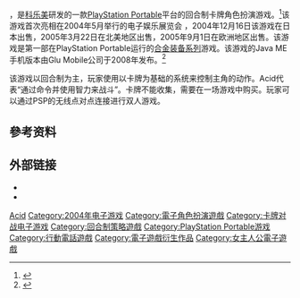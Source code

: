 {{NoteTA
| G1=Games
}}
{{Infobox VG
| title = 潛龍諜影Ac!d
| japanese = メタルギアアシッド
| english = Metal Gear Ac!d
| image =
| developer = 日本[[科乐美|科乐美]]
| publisher = 科乐美
| director = [[野尻真太|野尻真太]]
| producer = [[Hideo_Kojima|Hideo Kojima]]<br/>Masahiro Hinami
| designer = Shinta Nojiri
| programmer =
| artist = Tsubasa Masao
| writer = Moku Tochibori<br/>Shuyo Murata<br/>Tomokazu Fukushima
| composer = Nobuko Toda<br>Shuichi Kobori<br>Akihiro Honda
| series = [[潛龍諜影系列|潛龍諜影系列]]
| engine =
| platforms = [[PlayStation_Portable|PlayStation Portable]]
| released = {{vgr|JP|December 16, 2004|NA|March 22, 2005|EU|September 1, 2005}}
| genre = [[卡牌游戏|卡牌]]、[[電子角色扮演遊戲|角色扮演]]
| modes = [[單人電子遊戲|单人游戏]]
}}

{{Vgname|潛龍諜影Ac!d|ja=メタルギアアシッド|en=Metal Gear Ac!d|cn=合金装备Ac!d|hk=cn|tw=潛龍諜影Ac!d}}，是[[科乐美|科乐美]]研发的一款[[PlayStation_Portable|PlayStation Portable]]平台的回合制卡牌角色扮演游戏。<ref>{{cite web|url=http://uk.psp.gamespy.com/playstation-portable/konami-psp-title-1/601336p1.html|title=GameSpy: Metal Gear Acid Review<!-- Bot generated title -->|accessdate=2015-08-30|archive-date=2016-03-03|archive-url=https://web.archive.org/web/20160303211436/http://uk.psp.gamespy.com/playstation-portable/konami-psp-title-1/601336p1.html|dead-url=no}}</ref>该游戏首次亮相在2004年5月举行的电子娱乐展览会 ，2004年12月16日该游戏在日本出售，2005年3月22日在北美地区出售，2005年9月1日在欧洲地区出售。该游戏是第一部在PlayStation Portable运行的[[合金装备系列|合金装备系列]]游戏。该游戏的Java ME手机版本由Glu Mobile公司于2008年发布。<ref name="mga2mobile">{{cite web|url=http://uk.games.konami-europe.com/game.do?idGame=172 |title=Metal Gear Acid Mobile - Konami Europe |deadurl=yes |archiveurl=https://web.archive.org/web/20100511040714/http://uk.games.konami-europe.com/game.do?idGame=172 |archivedate=2010-05-11 }}</ref>

该游戏以回合制为主，玩家使用以卡牌为基础的系统来控制主角的动作。Acid代表“通过命令并使用智力来战斗”。卡牌不能收集，需要在一场游戏中购买。玩家可以通过PSP的无线点对点连接进行双人游戏。

== 參考资料 ==
{{reflist}}

== 外部链接 ==
* {{Official|http://www.konami.jp/gs/game/mga/english/index.html}}{{en}}
* {{Official|http://www.konami.jp/gs/game/mga/japanese/index.html}}{{ja}}

{{Metal Gear}}

{{DEFAULTSORT:Metal Gear Acid}}
[[Category:潛龍諜影系列電子遊戲|Acid]]
[[Category:2004年电子游戏|Category:2004年电子游戏]]
[[Category:電子角色扮演遊戲|Category:電子角色扮演遊戲]]
[[Category:卡牌对战电子游戏|Category:卡牌对战电子游戏]]
[[Category:回合制策略遊戲|Category:回合制策略遊戲]]
[[Category:PlayStation_Portable游戏|Category:PlayStation Portable游戏]]
[[Category:行動電話遊戲|Category:行動電話遊戲]]
[[Category:電子遊戲衍生作品|Category:電子遊戲衍生作品]]
[[Category:女主人公電子遊戲|Category:女主人公電子遊戲]]

{{Konami-stub}}
{{card-videogame-stub}}